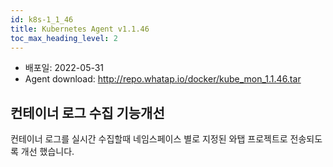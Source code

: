 ```yaml
---
id: k8s-1_1_46
title: Kubernetes Agent v1.1.46
toc_max_heading_level: 2
---
```



* 배포일: 2022-05-31
* Agent download: http://repo.whatap.io/docker/kube_mon_1.1.46.tar

## 컨테이너 로그 수집 기능개선

컨테이너 로그를 실시간 수집할때 네임스페이스 별로 지정된 와탭 프로젝트로 전송되도록 개선 했습니다.
